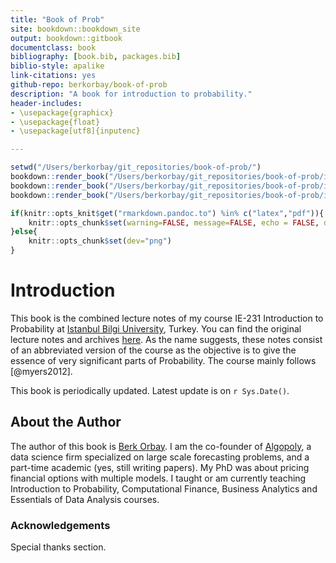 ```yaml
---
title: "Book of Prob"
site: bookdown::bookdown_site
output: bookdown::gitbook
documentclass: book
bibliography: [book.bib, packages.bib]
biblio-style: apalike
link-citations: yes
github-repo: berkorbay/book-of-prob
description: "A book for introduction to probability."
header-includes:
- \usepackage{graphicx}
- \usepackage{float}
- \usepackage[utf8]{inputenc}

---
```


```r
setwd("/Users/berkorbay/git_repositories/book-of-prob/")
bookdown::render_book("/Users/berkorbay/git_repositories/book-of-prob/index.Rmd", "bookdown::gitbook")
bookdown::render_book("/Users/berkorbay/git_repositories/book-of-prob/index.Rmd", "bookdown::pdf_book")
bookdown::render_book("/Users/berkorbay/git_repositories/book-of-prob/index.Rmd", "bookdown::epub_book")
```

```r
if(knitr::opts_knit$get("rmarkdown.pandoc.to") %in% c("latex","pdf")){
    knitr::opts_chunk$set(warning=FALSE, message=FALSE, echo = FALSE, dev = "cairo_pdf",fig.pos="H",external=TRUE)
}else{
    knitr::opts_chunk$set(dev="png")
}
```

# Introduction {-}

This book is the combined lecture notes of my course IE-231 Introduction to Probability at [Istanbul Bilgi University](https://www.bilgi.edu.tr), Turkey. You can find the original lecture notes and archives [here](https://berkorbay.github.io/bilgi-ie231/). As the name suggests, these notes consist of an abbreviated version of the course as the objective is to give the essence of very significant parts of Probability. The course mainly follows [@myers2012].

This book is periodically updated. Latest update is on `r Sys.Date()`.

## About the Author {-}

The author of this book is [Berk Orbay](http://berkorbay.me). I am the co-founder of [Algopoly](http://algopoly.com), a data science firm specialized on large scale forecasting problems, and a part-time academic (yes, still writing papers). My PhD was about pricing financial options with multiple models. I taught or am currently teaching Introduction to Probability, Computational Finance, Business Analytics and Essentials of Data Analysis courses.

### Acknowledgements {-}

Special thanks section.
